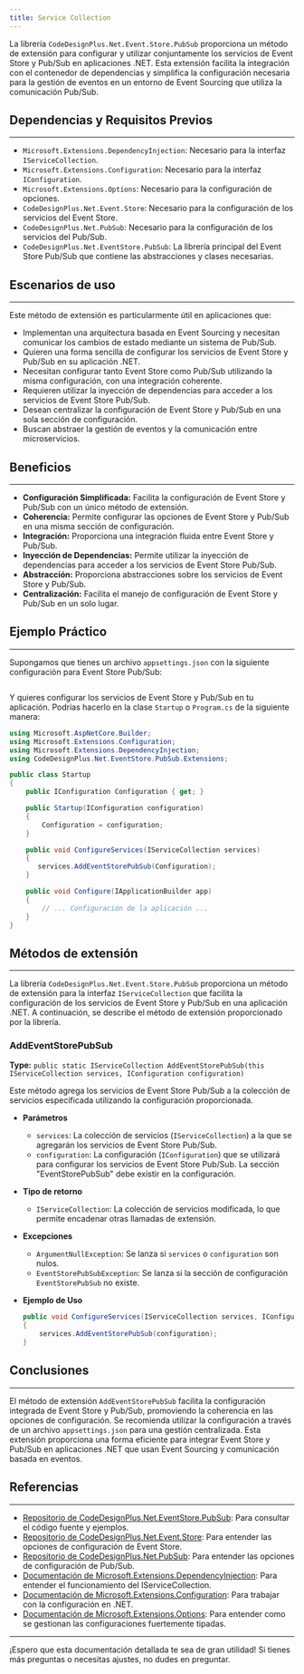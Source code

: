 ```yaml
---
title: Service Collection
---
```



La librería `CodeDesignPlus.Net.Event.Store.PubSub` proporciona un método de extensión para configurar y utilizar conjuntamente los servicios de Event Store y Pub/Sub en aplicaciones .NET. Esta extensión facilita la integración con el contenedor de dependencias y simplifica la configuración necesaria para la gestión de eventos en un entorno de Event Sourcing que utiliza la comunicación Pub/Sub.

## Dependencias y Requisitos Previos
---
- `Microsoft.Extensions.DependencyInjection`: Necesario para la interfaz `IServiceCollection`.
- `Microsoft.Extensions.Configuration`: Necesario para la interfaz `IConfiguration`.
- `Microsoft.Extensions.Options`: Necesario para la configuración de opciones.
- `CodeDesignPlus.Net.Event.Store`: Necesario para la configuración de los servicios del Event Store.
- `CodeDesignPlus.Net.PubSub`: Necesario para la configuración de los servicios del Pub/Sub.
- `CodeDesignPlus.Net.EventStore.PubSub`: La librería principal del Event Store Pub/Sub que contiene las abstracciones y clases necesarias.

## Escenarios de uso
---
Este método de extensión es particularmente útil en aplicaciones que:
- Implementan una arquitectura basada en Event Sourcing y necesitan comunicar los cambios de estado mediante un sistema de Pub/Sub.
- Quieren una forma sencilla de configurar los servicios de Event Store y Pub/Sub en su aplicación .NET.
- Necesitan configurar tanto Event Store como Pub/Sub utilizando la misma configuración, con una integración coherente.
- Requieren utilizar la inyección de dependencias para acceder a los servicios de Event Store Pub/Sub.
- Desean centralizar la configuración de Event Store y Pub/Sub en una sola sección de configuración.
- Buscan abstraer la gestión de eventos y la comunicación entre microservicios.

## Beneficios
---
- **Configuración Simplificada:** Facilita la configuración de Event Store y Pub/Sub con un único método de extensión.
- **Coherencia:** Permite configurar las opciones de Event Store y Pub/Sub en una misma sección de configuración.
- **Integración:** Proporciona una integración fluida entre Event Store y Pub/Sub.
- **Inyección de Dependencias:** Permite utilizar la inyección de dependencias para acceder a los servicios de Event Store Pub/Sub.
- **Abstracción:** Proporciona abstracciones sobre los servicios de Event Store y Pub/Sub.
- **Centralización:** Facilita el manejo de configuración de  Event Store y Pub/Sub en un solo lugar.

## Ejemplo Práctico
---
Supongamos que tienes un archivo `appsettings.json` con la siguiente configuración para Event Store Pub/Sub:

```json url="samples/CodeDesignPlus.Net.EventStore.PubSub.Sample/src/CodeDesignPlus.Net.EventStore.PubSub.Producer.Sample/appsettings.json"
```

Y quieres configurar los servicios de Event Store y Pub/Sub en tu aplicación. Podrías hacerlo en la clase `Startup` o `Program.cs` de la siguiente manera:

```csharp
using Microsoft.AspNetCore.Builder;
using Microsoft.Extensions.Configuration;
using Microsoft.Extensions.DependencyInjection;
using CodeDesignPlus.Net.EventStore.PubSub.Extensions;

public class Startup
{
    public IConfiguration Configuration { get; }

    public Startup(IConfiguration configuration)
    {
        Configuration = configuration;
    }

    public void ConfigureServices(IServiceCollection services)
    {
       services.AddEventStorePubSub(Configuration);
    }

    public void Configure(IApplicationBuilder app)
    {
        // ... Configuración de la aplicación ...
    }
}
```

## Métodos de extensión
---

La librería `CodeDesignPlus.Net.Event.Store.PubSub` proporciona un método de extensión para la interfaz `IServiceCollection` que facilita la configuración de los servicios de Event Store y Pub/Sub en una aplicación .NET. A continuación, se describe el método de extensión proporcionado por la librería.

### AddEventStorePubSub
**Type:** `public static IServiceCollection AddEventStorePubSub(this IServiceCollection services, IConfiguration configuration)`

Este método agrega los servicios de Event Store Pub/Sub a la colección de servicios especificada utilizando la configuración proporcionada.

- **Parámetros**
    - `services`: La colección de servicios (`IServiceCollection`) a la que se agregarán los servicios de Event Store Pub/Sub.
    - `configuration`: La configuración (`IConfiguration`) que se utilizará para configurar los servicios de Event Store Pub/Sub. La sección "EventStorePubSub" debe existir en la configuración.

- **Tipo de retorno**
    - `IServiceCollection`: La colección de servicios modificada, lo que permite encadenar otras llamadas de extensión.

- **Excepciones**
    - `ArgumentNullException`: Se lanza si `services` o `configuration` son nulos.
    - `EventStorePubSubException`: Se lanza si la sección de configuración `EventStorePubSub` no existe.

- **Ejemplo de Uso**
    ```csharp
    public void ConfigureServices(IServiceCollection services, IConfiguration configuration)
    {
        services.AddEventStorePubSub(configuration);
    }
    ```

## Conclusiones
---
El método de extensión `AddEventStorePubSub` facilita la configuración integrada de Event Store y Pub/Sub, promoviendo la coherencia en las opciones de configuración. Se recomienda utilizar la configuración a través de un archivo `appsettings.json` para una gestión centralizada. Esta extensión proporciona una forma eficiente para integrar Event Store y Pub/Sub en aplicaciones .NET que usan Event Sourcing y comunicación basada en eventos.

## Referencias
---
- [Repositorio de CodeDesignPlus.Net.EventStore.PubSub](https://github.com/codedesignplus/CodeDesignPlus.Net.EventStore.PubSub): Para consultar el código fuente y ejemplos.
- [Repositorio de CodeDesignPlus.Net.Event.Store](https://github.com/codedesignplus/CodeDesignPlus.Net.EventStore): Para entender las opciones de configuración de Event Store.
- [Repositorio de CodeDesignPlus.Net.PubSub](https://github.com/codedesignplus/CodeDesignPlus.Net.PubSub): Para entender las opciones de configuración de Pub/Sub.
- [Documentación de Microsoft.Extensions.DependencyInjection](https://learn.microsoft.com/dotnet/api/microsoft.extensions.dependencyinjection): Para entender el funcionamiento del IServiceCollection.
- [Documentación de Microsoft.Extensions.Configuration](https://learn.microsoft.com/dotnet/api/microsoft.extensions.configuration): Para trabajar con la configuración en .NET.
- [Documentación de Microsoft.Extensions.Options](https://learn.microsoft.com/dotnet/api/microsoft.extensions.options): Para entender como se gestionan las configuraciones fuertemente tipadas.

---
¡Espero que esta documentación detallada te sea de gran utilidad! Si tienes más preguntas o necesitas ajustes, no dudes en preguntar.
